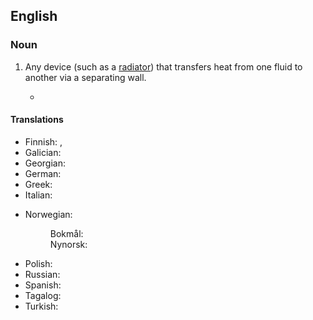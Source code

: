 ==English==

===Noun===
{{wikipedia}}
{{en-noun}}

# {{lb|en|physics}} Any device (such as a [[radiator]]) that transfers heat from one fluid to another via a separating wall.
#* {{quote-journal|en|year=1960|month=June|title=The N.B. Loco. Co. diesel-hydraulic Type "2" locomotive|journal=Trains Illustrated|page=345|text=The transmission oil is cooled in a '''heat exchanger''' through which the cooling water is circulated, to assist rapid warming of the engine system and to bring engine and transmission into their true interdependence.}}

====Translations====
{{trans-top|device for transferring heat}}
* Finnish: {{t+|fi|lämmönvaihdin}}, {{t+|fi|lämmönsiirrin}}
* Galician: {{t|gl|intercambiador de calor|m}}
* Georgian: {{t|ka|თბოგადამცემი}}
* German: {{t+|de|Wärmetauscher|m}}
* Greek: {{t|el|εναλλάκτης θερμότητας|m}}
* Italian: {{t|it|scambiatore di calore|m}}
{{trans-mid}}
* Norwegian:
*: Bokmål: {{t|nb|varmeveksler|m}}
*: Nynorsk: {{t|nn|varmevekslar|m}}
* Polish: {{t+|pl|wymiennik ciepła|m}}
* Russian: {{t+|ru|теплообме́нник|m}}
* Spanish: {{t|es|intercambiador de calor|m}}
* Tagalog: {{t|tl|pampalitang-init}}
* Turkish: {{t+|tr|eşanjör}}
{{trans-bottom}}